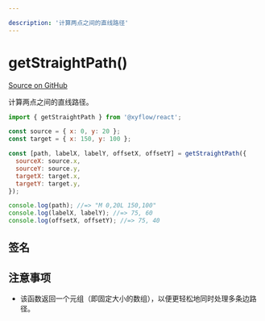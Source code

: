 ```yaml
---

description: '计算两点之间的直线路径'
---
```


# getStraightPath()

[Source on GitHub](https://github.com/xyflow/xyflow/blob/main/packages/system/src/utils/edges/straight-edge.ts/#L30)

计算两点之间的直线路径。

```js
import { getStraightPath } from '@xyflow/react';

const source = { x: 0, y: 20 };
const target = { x: 150, y: 100 };

const [path, labelX, labelY, offsetX, offsetY] = getStraightPath({
  sourceX: source.x,
  sourceY: source.y,
  targetX: target.x,
  targetY: target.y,
});

console.log(path); //=> "M 0,20L 150,100"
console.log(labelX, labelY); //=> 75, 60
console.log(offsetX, offsetY); //=> 75, 40
```

## 签名

<APIDocs functionName="getStraightPath" />

## 注意事项

- 该函数返回一个元组（即固定大小的数组），以便更轻松地同时处理多条边路径。